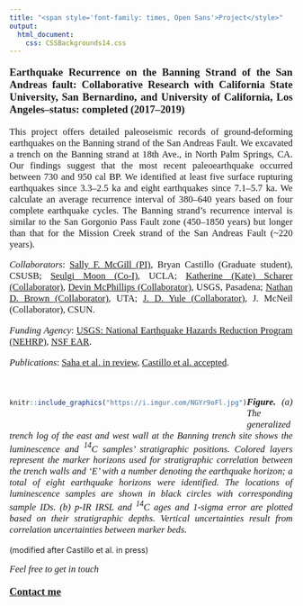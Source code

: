 ---
title: "<span style='font-family: times, Open Sans'>Project</style>"
output: 
  html_document:
    css: CSSBackgrounds14.css
---

<style>
body {
text-align: justify}
</style>

<p style="font-family: times, Open Sans; font-size:14pt">
**Earthquake Recurrence on the Banning Strand of the San Andreas fault: Collaborative Research with California State University, San Bernardino, and University of California, Los Angeles–status: completed (2017–2019)** 
</p>
<p style="font-family: times, Open Sans; font-size:12.5pt">
This project offers detailed paleoseismic records of ground-deforming earthquakes on the Banning strand of the San Andreas Fault. We excavated a trench on the Banning strand at 18th Ave., in North Palm Springs, CA. Our findings suggest that the most recent paleoearthquake occurred between 730 and 950 cal BP. We identified at least five surface rupturing earthquakes since 3.3–2.5 ka and eight earthquakes since 7.1–5.7 ka. We calculate an average recurrence interval of 380–640 years based on four complete earthquake cycles. The Banning strand's recurrence interval is similar to the San Gorgonio Pass Fault zone (450–1850 years) but longer than that for the Mission Creek strand of the San Andreas Fault (~220 years).
</p>
<p style="font-family: times, Open Sans; font-size:12.5pt">
*Collaborators*: [Sally F. McGill (PI)](https://fresca.calstate.edu/faculty/2067), Bryan Castillo (Graduate student), CSUSB; [Seulgi Moon (Co-I)](https://faculty.epss.ucla.edu/~sgmoon/), UCLA; [Katherine (Kate) Scharer (Collaborator)](https://www.usgs.gov/staff-profiles/katherine-kate-scharer?qt-staff_profile_science_products=0#qt-staff_profile_science_products), [Devin McPhillips (Collaborator)]( https://www.usgs.gov/staff-profiles/devin-mcphillips?qt-staff_profile_science_products=3#qt-staff_profile_science_products), USGS, Pasadena; [Nathan D. Brown (Collaborator)](https://nathandbrown.wixsite.com/home), UTA; [J. D. Yule (Collaborator)](https://academics.csun.edu/faculty/doug.yule), J. McNeil (Collaborator), CSUN.
</p>
<p style="font-family: times, Open Sans; font-size:12.5pt">
*Funding Agency*: [USGS: National Earthquake Hazards Reduction Program (NEHRP)](https://www.nehrp.gov/), [NSF EAR](https://www.nsf.gov/funding/pgm_summ.jsp?pims_id=503214#:~:text=CAREER%20:%20The%20Faculty%20Early%20Career%20Development%20(CAREER),in%20the%20mission%20of%20their%20department%20or%20organization.).
</p>
<p style="font-family: times, Open Sans; font-size:12.5pt">
*Publications*: [Saha et al. in review](WMA.html), [Castillo et al. accepted](WMA.html).
</p>

<br>

<div style= "float:left;position: relative; right: 0px; top: -7px;">
```{r echo=FALSE, out.width="680px", fig.align='left'}

knitr::include_graphics("https://i.imgur.com/NGYr9oFl.jpg")

```
</div>
<p style="font-family: times, Open Sans; font-size:12.5pt">
***Figure.*** *(a) The generalized trench log of the east and west wall at the Banning trench site shows the luminescence and $^{14}$C samples' stratigraphic positions. Colored layers represent the marker horizons used for stratigraphic correlation between the trench walls and 'E' with a number denoting the earthquake horizon; a total of eight earthquake horizons were identified. The locations of luminescence samples are shown in black circles with corresponding sample IDs. (b) p-IR IRSL and $^{14}$C ages and 1-sigma error are plotted based on their stratigraphic depths. Vertical uncertainties result from correlation uncertainties between marker beds.*
</p>
(modified after Castillo et al. in press)
<br>

<p style="font-family: times, Open Sans; font-size:12.5pt">
*Feel free to get in touch*
</p> 
<p style="font-family: times, Open Sans; font-size:14pt">
[**Contact me**](Contactme.html)
</p>